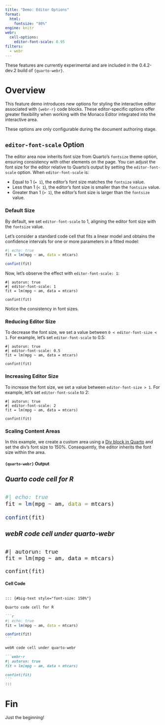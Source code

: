 ```yaml
---
title: "Demo: Editor Options"
format: 
  html:
    fontsize: "80%"
engine: knitr
webr:
  cell-options:
    editor-font-scale: 0.95
filters:
  - webr
---
```


:::{.callout-important}
These features are currently experimental and are included in the 0.4.2-dev.2 build of `{quarto-webr}`.
:::

# Overview

This feature demo introduces new options for styling the interactive editor associated with `{webr-r}` code blocks. These editor-specific options offer greater flexibility when working with the Monaco Editor integrated into the interactive area.

:::{.callout-note}
These options are only configurable during the document authoring stage.
:::

## `editor-font-scale` Option

The editor area now inherits font size from Quarto's `fontsize` theme option, ensuring consistency with other elements on the page. You can adjust the font size for the editor relative to Quarto's output by setting the `editor-font-scale` option. When `editor-font-scale` is:

- Equal to 1 (`= 1`), the editor's font size matches the `fontsize` value.
- Less than 1 (`< 1`), the editor's font size is smaller than the `fontsize` value.
- Greater than 1 (`> 1`), the editor's font size is larger than the `fontsize` value.

### Default Size

By default, we set `editor-font-scale` to 1, aligning the editor font size with the `fontsize` value.

Let's consider a standard code cell that fits a linear model and obtains the confidence intervals for one or more parameters in a fitted model:

```r
#| echo: true
fit = lm(mpg ~ am, data = mtcars)

confint(fit)
```

Now, let's observe the effect with `editor-font-scale: 1`:

```webr-r
#| autorun: true
#| editor-font-scale: 1
fit = lm(mpg ~ am, data = mtcars)

confint(fit)
```

Notice the consistency in font sizes.

### Reducing Editor Size

To decrease the font size, we set a value between `0 < editor-font-size < 1`. For example, let's set `editor-font-scale` to 0.5:

```webr-r
#| autorun: true
#| editor-font-scale: 0.5
fit = lm(mpg ~ am, data = mtcars)

confint(fit)
```

### Increasing Editor Size

To increase the font size, we set a value between `editor-font-size > 1`. For example, let's set `editor-font-scale` to 2:

```webr-r
#| autorun: true
#| editor-font-scale: 2
fit = lm(mpg ~ am, data = mtcars)

confint(fit)
```

### Scaling Content Areas

In this example, we create a custom area using a [Div block in Quarto](https://quarto.org/docs/authoring/markdown-basics.html#sec-divs-and-spans) and set the div's font size to 150%. Consequently, the editor inherits the font size within the area.

:::  {.panel-tabset group="scaledEditor"}
#### `{quarto-webr}` Output
::: {#big-text style="font-size: 150%"}

##### Quarto code cell for R

```r
#| echo: true
fit = lm(mpg ~ am, data = mtcars)

confint(fit)
```

##### webR code cell under quarto-webr

```webr-r
#| autorun: true
fit = lm(mpg ~ am, data = mtcars)

confint(fit)
```
:::

#### Cell Code
````md

::: {#big-text style="font-size: 150%"}

Quarto code cell for R

```r
#| echo: true
fit = lm(mpg ~ am, data = mtcars)

confint(fit)
```

webR code cell under quarto-webr

```webr-r
#| autorun: true
fit = lm(mpg ~ am, data = mtcars)

confint(fit)
```
:::

````
:::

# Fin

Just the beginning!
